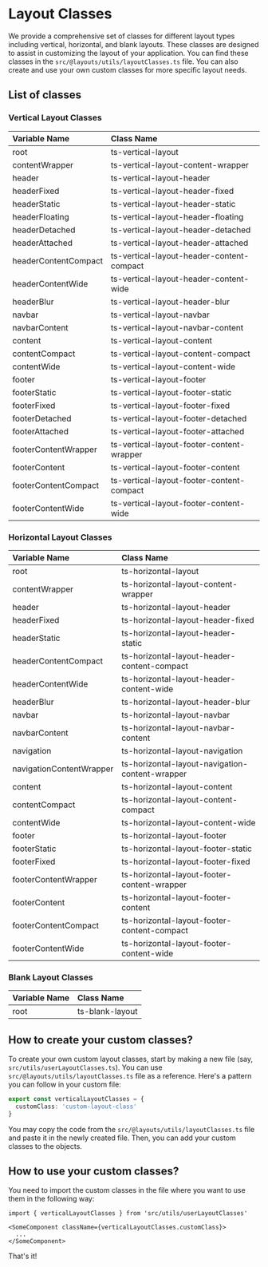 # Layout Classes

We provide a comprehensive set of classes for different layout types including vertical, horizontal, and blank layouts. These classes are designed to assist in customizing the layout of your application. You can find these classes in the `src/@layouts/utils/layoutClasses.ts` file. You can also create and use your own custom classes for more specific layout needs.

## List of classes

### Vertical Layout Classes

| Variable Name        | Class Name                                |
| :------------------- | :---------------------------------------- |
| root                 | ts-vertical-layout                        |
| contentWrapper       | ts-vertical-layout-content-wrapper        |
| header               | ts-vertical-layout-header                 |
| headerFixed          | ts-vertical-layout-header-fixed           |
| headerStatic         | ts-vertical-layout-header-static          |
| headerFloating       | ts-vertical-layout-header-floating        |
| headerDetached       | ts-vertical-layout-header-detached        |
| headerAttached       | ts-vertical-layout-header-attached        |
| headerContentCompact | ts-vertical-layout-header-content-compact |
| headerContentWide    | ts-vertical-layout-header-content-wide    |
| headerBlur           | ts-vertical-layout-header-blur            |
| navbar               | ts-vertical-layout-navbar                 |
| navbarContent        | ts-vertical-layout-navbar-content         |
| content              | ts-vertical-layout-content                |
| contentCompact       | ts-vertical-layout-content-compact        |
| contentWide          | ts-vertical-layout-content-wide           |
| footer               | ts-vertical-layout-footer                 |
| footerStatic         | ts-vertical-layout-footer-static          |
| footerFixed          | ts-vertical-layout-footer-fixed           |
| footerDetached       | ts-vertical-layout-footer-detached        |
| footerAttached       | ts-vertical-layout-footer-attached        |
| footerContentWrapper | ts-vertical-layout-footer-content-wrapper |
| footerContent        | ts-vertical-layout-footer-content         |
| footerContentCompact | ts-vertical-layout-footer-content-compact |
| footerContentWide    | ts-vertical-layout-footer-content-wide    |

### Horizontal Layout Classes

| Variable Name            | Class Name                                      |
| :----------------------- | :---------------------------------------------- |
| root                     | ts-horizontal-layout                            |
| contentWrapper           | ts-horizontal-layout-content-wrapper            |
| header                   | ts-horizontal-layout-header                     |
| headerFixed              | ts-horizontal-layout-header-fixed               |
| headerStatic             | ts-horizontal-layout-header-static              |
| headerContentCompact     | ts-horizontal-layout-header-content-compact     |
| headerContentWide        | ts-horizontal-layout-header-content-wide        |
| headerBlur               | ts-horizontal-layout-header-blur                |
| navbar                   | ts-horizontal-layout-navbar                     |
| navbarContent            | ts-horizontal-layout-navbar-content             |
| navigation               | ts-horizontal-layout-navigation                 |
| navigationContentWrapper | ts-horizontal-layout-navigation-content-wrapper |
| content                  | ts-horizontal-layout-content                    |
| contentCompact           | ts-horizontal-layout-content-compact            |
| contentWide              | ts-horizontal-layout-content-wide               |
| footer                   | ts-horizontal-layout-footer                     |
| footerStatic             | ts-horizontal-layout-footer-static              |
| footerFixed              | ts-horizontal-layout-footer-fixed               |
| footerContentWrapper     | ts-horizontal-layout-footer-content-wrapper     |
| footerContent            | ts-horizontal-layout-footer-content             |
| footerContentCompact     | ts-horizontal-layout-footer-content-compact     |
| footerContentWide        | ts-horizontal-layout-footer-content-wide        |

### Blank Layout Classes

| Variable Name | Class Name      |
| :------------ | :-------------- |
| root          | ts-blank-layout |

## How to create your custom classes?

To create your own custom layout classes, start by making a new file (say, `src/utils/userLayoutClasses.ts`). You can use `src/@layouts/utils/layoutClasses.ts` file as a reference. Here's a pattern you can follow in your custom file:

```ts title="src/utils/userLayoutClasses.ts"
export const verticalLayoutClasses = {
  customClass: 'custom-layout-class'
}
```

You may copy the code from the `src/@layouts/utils/layoutClasses.ts` file and paste it in the newly created file. Then, you can add your custom classes to the objects.

## How to use your custom classes?

You need to import the custom classes in the file where you want to use them in the following way:

```tsx
import { verticalLayoutClasses } from 'src/utils/userLayoutClasses'

<SomeComponent className={verticalLayoutClasses.customClass}>
  ...
</SomeComponent>
```

That's it!
